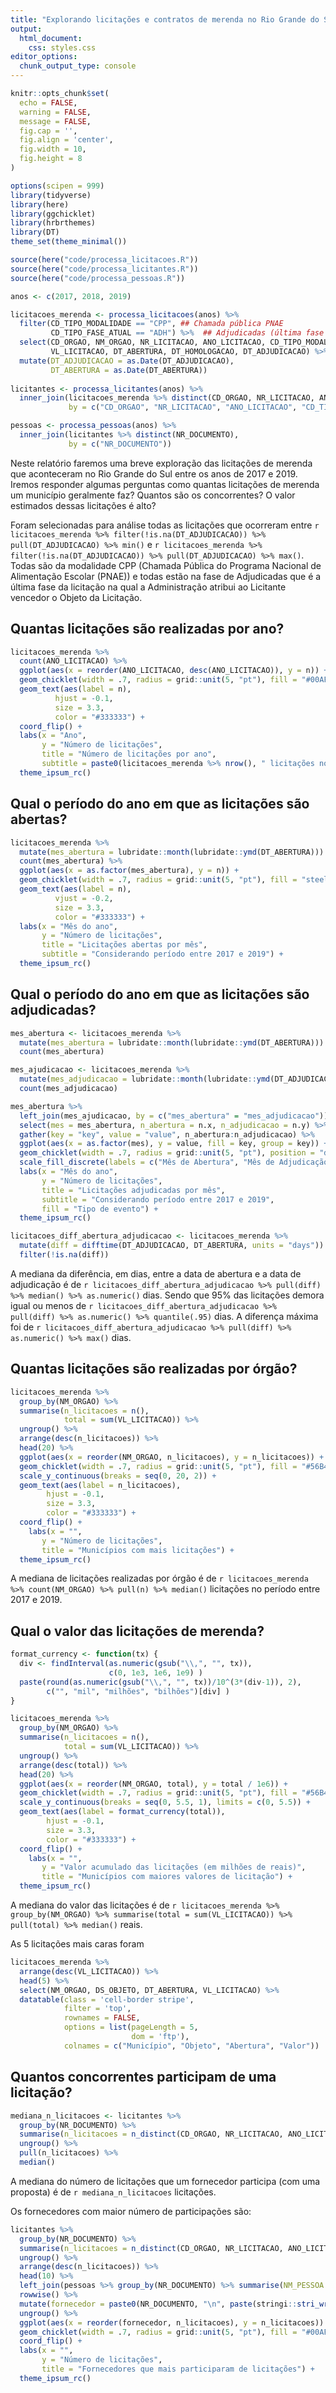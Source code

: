 ```yaml
---
title: "Explorando licitações e contratos de merenda no Rio Grande do Sul"
output: 
  html_document:
    css: styles.css
editor_options: 
  chunk_output_type: console
---
```


```r
knitr::opts_chunk$set(
  echo = FALSE,
  warning = FALSE,
  message = FALSE,
  fig.cap = '',
  fig.align = 'center',
  fig.width = 10,
  fig.height = 8
)
```

```r
options(scipen = 999)
library(tidyverse)
library(here)
library(ggchicklet)
library(hrbrthemes)
library(DT)
theme_set(theme_minimal())

source(here("code/processa_licitacoes.R"))
source(here("code/processa_licitantes.R"))
source(here("code/processa_pessoas.R"))
```

```r
anos <- c(2017, 2018, 2019)

licitacoes_merenda <- processa_licitacoes(anos) %>% 
  filter(CD_TIPO_MODALIDADE == "CPP", ## Chamada pública PNAE
         CD_TIPO_FASE_ATUAL == "ADH") %>%  ## Adjudicadas (última fase da licitação)
  select(CD_ORGAO, NM_ORGAO, NR_LICITACAO, ANO_LICITACAO, CD_TIPO_MODALIDADE, DS_OBJETO, 
         VL_LICITACAO, DT_ABERTURA, DT_HOMOLOGACAO, DT_ADJUDICACAO) %>% 
  mutate(DT_ADJUDICACAO = as.Date(DT_ADJUDICACAO),
         DT_ABERTURA = as.Date(DT_ABERTURA))
  
licitantes <- processa_licitantes(anos) %>% 
  inner_join(licitacoes_merenda %>% distinct(CD_ORGAO, NR_LICITACAO, ANO_LICITACAO, CD_TIPO_MODALIDADE),
             by = c("CD_ORGAO", "NR_LICITACAO", "ANO_LICITACAO", "CD_TIPO_MODALIDADE"))

pessoas <- processa_pessoas(anos) %>% 
  inner_join(licitantes %>% distinct(NR_DOCUMENTO),
             by = c("NR_DOCUMENTO"))
```

Neste relatório faremos uma breve exploração das licitações de merenda que aconteceram no Rio Grande do Sul entre os anos de 2017 e 2019. Iremos responder algumas perguntas como quantas licitações de merenda um município geralmente faz? Quantos são os concorrentes? O valor estimados dessas licitações é alto?

Foram selecionadas para análise todas as licitações que ocorreram entre `r licitacoes_merenda %>% filter(!is.na(DT_ADJUDICACAO)) %>% pull(DT_ADJUDICACAO) %>% min()` e `r licitacoes_merenda %>% filter(!is.na(DT_ADJUDICACAO)) %>% pull(DT_ADJUDICACAO) %>% max()`. Todas são da modalidade CPP (Chamada Pública do Programa Nacional de Alimentação Escolar (PNAE)) e todas estão na fase de Adjudicadas que é a última fase da licitação na qual a Administração atribui ao Licitante vencedor o Objeto da Licitação. 

## Quantas licitações são realizadas por ano?

```r
licitacoes_merenda %>% 
  count(ANO_LICITACAO) %>% 
  ggplot(aes(x = reorder(ANO_LICITACAO, desc(ANO_LICITACAO)), y = n)) +
  geom_chicklet(width = .7, radius = grid::unit(5, "pt"), fill = "#00AFBB") +
  geom_text(aes(label = n),
          hjust = -0.1,
          size = 3.3,
          color = "#333333") +
  coord_flip() + 
  labs(x = "Ano",
       y = "Número de licitações",
       title = "Número de licitações por ano",
       subtitle = paste0(licitacoes_merenda %>% nrow(), " licitações no total")) +
  theme_ipsum_rc()
```

## Qual o período do ano em que as licitações são abertas?

```r
licitacoes_merenda %>% 
  mutate(mes_abertura = lubridate::month(lubridate::ymd(DT_ABERTURA))) %>%
  count(mes_abertura) %>% 
  ggplot(aes(x = as.factor(mes_abertura), y = n)) +
  geom_chicklet(width = .7, radius = grid::unit(5, "pt"), fill = "steelblue") +
  geom_text(aes(label = n),
          vjust = -0.2,
          size = 3.3,
          color = "#333333") +
  labs(x = "Mês do ano",
       y = "Número de licitações",
       title = "Licitações abertas por mês",
       subtitle = "Considerando período entre 2017 e 2019") +
  theme_ipsum_rc()
```

## Qual o período do ano em que as licitações são adjudicadas?

```r
mes_abertura <- licitacoes_merenda %>% 
  mutate(mes_abertura = lubridate::month(lubridate::ymd(DT_ABERTURA))) %>%
  count(mes_abertura)

mes_ajudicacao <- licitacoes_merenda %>% 
  mutate(mes_adjudicacao = lubridate::month(lubridate::ymd(DT_ADJUDICACAO))) %>%
  count(mes_adjudicacao)

mes_abertura %>% 
  left_join(mes_ajudicacao, by = c("mes_abertura" = "mes_adjudicacao")) %>% 
  select(mes = mes_abertura, n_abertura = n.x, n_adjudicacao = n.y) %>% 
  gather(key = "key", value = "value", n_abertura:n_adjudicacao) %>% 
  ggplot(aes(x = as.factor(mes), y = value, fill = key, group = key)) +
  geom_chicklet(width = .7, radius = grid::unit(5, "pt"), position = "dodge") +
  scale_fill_discrete(labels = c("Mês de Abertura", "Mês de Adjudicação")) +
  labs(x = "Mês do ano",
       y = "Número de licitações",
       title = "Licitações adjudicadas por mês",
       subtitle = "Considerando período entre 2017 e 2019",
       fill = "Tipo de evento") +
  theme_ipsum_rc()
```

```r
licitacoes_diff_abertura_adjudicacao <- licitacoes_merenda %>% 
  mutate(diff = difftime(DT_ADJUDICACAO, DT_ABERTURA, units = "days")) %>% 
  filter(!is.na(diff))
```

A mediana da diferência, em dias, entre a data de abertura e a data de adjudicação é de `r licitacoes_diff_abertura_adjudicacao %>% pull(diff) %>% median() %>% as.numeric()` dias. Sendo que 95% das licitações demora igual ou menos de `r licitacoes_diff_abertura_adjudicacao %>% pull(diff) %>% as.numeric() %>% quantile(.95)` dias. A diferença máxima foi de `r licitacoes_diff_abertura_adjudicacao %>% pull(diff) %>% as.numeric() %>% max()` dias.

## Quantas licitações são realizadas por órgão?

```r
licitacoes_merenda %>% 
  group_by(NM_ORGAO) %>% 
  summarise(n_licitacoes = n(),
            total = sum(VL_LICITACAO)) %>% 
  ungroup() %>% 
  arrange(desc(n_licitacoes)) %>% 
  head(20) %>% 
  ggplot(aes(x = reorder(NM_ORGAO, n_licitacoes), y = n_licitacoes)) +
  geom_chicklet(width = .7, radius = grid::unit(5, "pt"), fill = "#56B4E9") +
  scale_y_continuous(breaks = seq(0, 20, 2)) +
  geom_text(aes(label = n_licitacoes),
        hjust = -0.1,
        size = 3.3,
        color = "#333333") +
  coord_flip() +
    labs(x = "",
       y = "Número de licitações",
       title = "Municípios com mais licitações") +
  theme_ipsum_rc()
```

A mediana de licitações realizadas por órgão é de `r licitacoes_merenda %>% count(NM_ORGAO) %>% pull(n) %>% median()` licitações no período entre 2017 e 2019.

## Qual o valor das licitações de merenda?

```r
format_currency <- function(tx) { 
  div <- findInterval(as.numeric(gsub("\\,", "", tx)), 
                      c(0, 1e3, 1e6, 1e9) )
  paste(round(as.numeric(gsub("\\,", "", tx))/10^(3*(div-1)), 2), 
        c("", "mil", "milhões", "bilhões")[div] )
}

licitacoes_merenda %>% 
  group_by(NM_ORGAO) %>% 
  summarise(n_licitacoes = n(),
            total = sum(VL_LICITACAO)) %>% 
  ungroup() %>% 
  arrange(desc(total)) %>% 
  head(20) %>% 
  ggplot(aes(x = reorder(NM_ORGAO, total), y = total / 1e6)) +
  geom_chicklet(width = .7, radius = grid::unit(5, "pt"), fill = "#56B4E9") +
  scale_y_continuous(breaks = seq(0, 5.5, 1), limits = c(0, 5.5)) +
  geom_text(aes(label = format_currency(total)),
        hjust = -0.1,
        size = 3.3,
        color = "#333333") +
  coord_flip() +
    labs(x = "",
       y = "Valor acumulado das licitações (em milhões de reais)",
       title = "Municípios com maiores valores de licitação") +
  theme_ipsum_rc()
```

A mediana do valor das licitações é de `r licitacoes_merenda %>% group_by(NM_ORGAO) %>% summarise(total = sum(VL_LICITACAO)) %>% pull(total) %>% median()` reais.

As 5 licitações mais caras foram

```r
licitacoes_merenda %>% 
  arrange(desc(VL_LICITACAO)) %>% 
  head(5) %>% 
  select(NM_ORGAO, DS_OBJETO, DT_ABERTURA, VL_LICITACAO) %>% 
  datatable(class = 'cell-border stripe',
            filter = 'top',
            rownames = FALSE, 
            options = list(pageLength = 5,
                           dom = 'ftp'),
            colnames = c("Município", "Objeto", "Abertura", "Valor"))
```

## Quantos concorrentes participam de uma licitação?

```r
mediana_n_licitacoes <- licitantes %>%
  group_by(NR_DOCUMENTO) %>% 
  summarise(n_licitacoes = n_distinct(CD_ORGAO, NR_LICITACAO, ANO_LICITACAO, CD_TIPO_MODALIDADE)) %>% 
  ungroup() %>% 
  pull(n_licitacoes) %>% 
  median()
```

A mediana do número de licitações que um fornecedor participa (com uma proposta) é de `r mediana_n_licitacoes` licitações.

Os fornecedores com maior número de participações são:

```r
licitantes %>% 
  group_by(NR_DOCUMENTO) %>% 
  summarise(n_licitacoes = n_distinct(CD_ORGAO, NR_LICITACAO, ANO_LICITACAO, CD_TIPO_MODALIDADE)) %>% 
  ungroup() %>% 
  arrange(desc(n_licitacoes)) %>% 
  head(10) %>% 
  left_join(pessoas %>% group_by(NR_DOCUMENTO) %>% summarise(NM_PESSOA = first(NM_PESSOA)), by = "NR_DOCUMENTO") %>% 
  rowwise() %>% 
  mutate(fornecedor = paste0(NR_DOCUMENTO, "\n", paste(stringi::stri_wrap(NM_PESSOA, 40), collapse = "\n"))) %>% 
  ungroup() %>% 
  ggplot(aes(x = reorder(fornecedor, n_licitacoes), y = n_licitacoes)) +
  geom_chicklet(width = .7, radius = grid::unit(5, "pt"), fill = "#00AFBB") +
  coord_flip() +
  labs(x = "",
       y = "Número de licitações",
       title = "Fornecedores que mais participaram de licitações") +
  theme_ipsum_rc()
```


